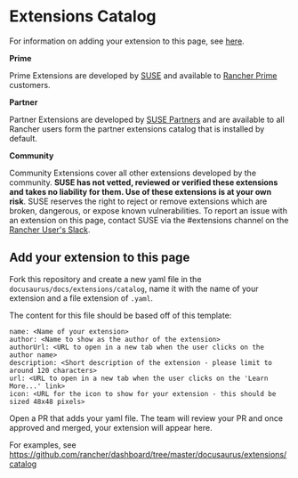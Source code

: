 # Extensions Catalog


For information on adding your extension to this page, see [here](#add-your-extension).

**Prime**

Prime Extensions are developed by [SUSE](https://www.suse.com/) and available to [Rancher Prime](https://www.rancher.com/products/rancher-platform) customers.

<Catalog group="prime"/>

**Partner**

Partner Extensions are developed by [SUSE Partners](https://www.suse.com/partners/) and are available to all Rancher users form the partner extensions catalog that is installed by default.

<Catalog group="partner"/>

**Community**

Community Extensions cover all other extensions developed by the community. **SUSE has not vetted, reviewed or verified these extensions and takes no liability for them. Use of
these extensions is at your own risk**. SUSE reserves the right to reject or remove extensions which are broken, dangerous, or expose known vulnerabilities. To report an issue with an
extension on this page, contact SUSE via the #extensions channel on the [Rancher User's Slack](https://rancher-users.slack.com/archives/C04PPGWAWNR).

<Catalog/>

## <a name="add-your-extension"></a>Add your extension to this page

Fork this repository and create a new yaml file in the `docusaurus/docs/extensions/catalog`, name it with the name of your extension and a file extension of `.yaml`.

The content for this file should be based off of this template:

```
name: <Name of your extension>
author: <Name to show as the author of the extension>
authorUrl: <URL to open in a new tab when the user clicks on the author name>
description: <Short description of the extension - please limit to around 120 characters>
url: <URL to open in a new tab when the user clicks on the 'Learn More...' link>
icon: <URL for the icon to show for your extension - this should be sized 48x48 pixels>
```

Open a PR that adds your yaml file. The team will review your PR and once approved and merged, your extension will appear here.

For examples, see https://github.com/rancher/dashboard/tree/master/docusaurus/extensions/catalog